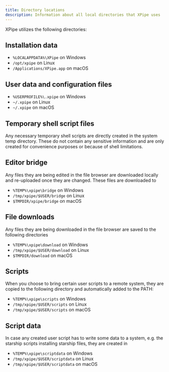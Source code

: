```yaml
---
title: Directory locations
description: Information about all local directories that XPipe uses
---
```


XPipe utilizes the following directories:

## Installation data
* `%LOCALAPPDATA%\XPipe` on Windows
* `/opt/xpipe` on Linux
* `/Applications/XPipe.app` on macOS

## User data and configuration files
* `%USERPROFILE%\.xpipe` on Windows
* `~/.xpipe` on Linux
* `~/.xpipe` on macOS

## Temporary shell script files

Any necessary temporary shell scripts are directly created in the system temp directory. These do not contain any sensitive information and are only created for convenience purposes or because of shell limitations.

## Editor bridge

Any files they are being edited in the file browser are downloaded locally and re-uploaded once they are changed. These files are downloaded to
* `%TEMP%\xpipe\bridge` on Windows
* `/tmp/xpipe/$USER/bridge` on Linux
* `$TMPDIR/xpipe/bridge` on macOS

## File downloads

Any files they are being downloaded in the file browser are saved to the following directories
* `%TEMP%\xpipe\download` on Windows
* `/tmp/xpipe/$USER/download` on Linux
* `$TMPDIR/download` on macOS

## Scripts

When you choose to bring certain user scripts to a remote system, they are copied to the following directory and automatically added to the PATH:
* `%TEMP%\xpipe\scripts` on Windows
* `/tmp/xpipe/$USER/scripts` on Linux
* `/tmp/xpipe/$USER/scripts` on macOS

## Script data

In case any created user script has to write some data to a system, e.g. the starship scripts installing starship files, they are created in
* `%TEMP%\xpipe\scriptdata` on Windows
* `/tmp/xpipe/$USER/scriptdata` on Linux
* `/tmp/xpipe/$USER/scriptdata` on macOS

